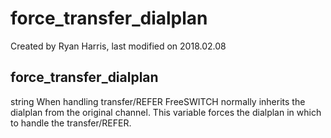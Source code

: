 
# force_transfer_dialplan 

 Created by  Ryan Harris, last modified on 2018.02.08

## force_transfer_dialplan

string When handling transfer/REFER FreeSWITCH normally inherits the dialplan from the original channel. This variable forces the dialplan in which to handle the transfer/REFER.


